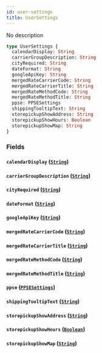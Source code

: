 ```yaml
---
id: user-settings
title: UserSettings
---
```


No description

```graphql
type UserSettings {
  calendarDisplay: String
  carrierGroupDescription: String
  cityRequired: String
  dateFormat: String
  googleApiKey: String
  mergedRateCarrierCode: String
  mergedRateCarrierTitle: String
  mergedRateMethodCode: String
  mergedRateMethodTitle: String
  ppse: PPSESettings
  shippingTooltipText: String
  storepickupShowAddress: String
  storepickupShowHours: Boolean
  storepickupShowMap: String
}
```

### Fields

#### `calendarDisplay` ([`String`](/schema/scalars/string))

#### `carrierGroupDescription` ([`String`](/schema/scalars/string))

#### `cityRequired` ([`String`](/schema/scalars/string))

#### `dateFormat` ([`String`](/schema/scalars/string))

#### `googleApiKey` ([`String`](/schema/scalars/string))

#### `mergedRateCarrierCode` ([`String`](/schema/scalars/string))

#### `mergedRateCarrierTitle` ([`String`](/schema/scalars/string))

#### `mergedRateMethodCode` ([`String`](/schema/scalars/string))

#### `mergedRateMethodTitle` ([`String`](/schema/scalars/string))

#### `ppse` ([`PPSESettings`](/schema/objects/ppsesettings))

#### `shippingTooltipText` ([`String`](/schema/scalars/string))

#### `storepickupShowAddress` ([`String`](/schema/scalars/string))

#### `storepickupShowHours` ([`Boolean`](/schema/scalars/boolean))

#### `storepickupShowMap` ([`String`](/schema/scalars/string))
